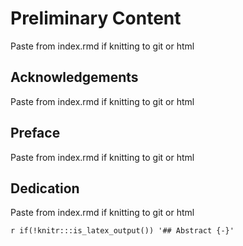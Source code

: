 # Preliminary Content {-}

Paste from index.rmd if knitting to git or html

## Acknowledgements {-}

Paste from index.rmd if knitting to git or html

## Preface {-}

Paste from index.rmd if knitting to git or html

## Dedication {-}

Paste from index.rmd if knitting to git or html

`r if(!knitr:::is_latex_output()) '## Abstract {-}'`
